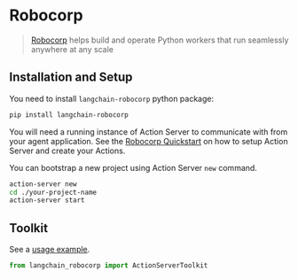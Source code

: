 # Robocorp

> [Robocorp](https://robocorp.com/) helps build and operate Python workers that run seamlessly anywhere at any scale

## Installation and Setup

You need to install `langchain-robocorp` python package:

```bash
pip install langchain-robocorp
```

You will need a running instance of Action Server to communicate with from your agent application. See the [Robocorp Quickstart](https://github.com/robocorp/robocorp#quickstart) on how to setup Action Server and create your Actions.

You can bootstrap a new project using Action Server `new` command.

```bash
action-server new
cd ./your-project-name
action-server start
```

## Toolkit

See a [usage example](/docs/integrations/toolkits/robocorp).

```python
from langchain_robocorp import ActionServerToolkit
```
